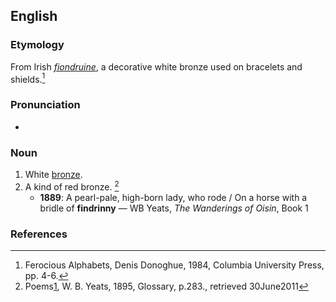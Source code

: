 ==English==

===Etymology===
From Irish ''[[fiondruine]]'', a decorative white bronze used on bracelets and shields.<ref name="Donoghue 1984">Ferocious Alphabets, Denis Donoghue, 1984, Columbia University Press, pp. 4-6.</ref>

<!-- <ref name="Donoghue 1984">{{citation | last=Donoghue | first=Denis | title=Ferocious Alphabets | pages=4-6 | publisher=Columbia University Press | year=1984 | ISBN=0-231-05823-3}}</ref> -->

===Pronunciation===
* {{IPA|/ˈfɪndɹɪni/}}

===Noun===
{{en-noun|-}}

# White [[bronze]].
# A kind of red bronze.  <ref>Poems[http://www.scribd.com/doc/35178129/POEMS-BY-W-B-YEATS], W. B.  Yeats, 1895, Glossary, p.283., retrieved 30June2011</ref>
#* '''1889''': A pearl-pale, high-born lady, who rode / On a horse with a bridle of '''findrinny''' — WB Yeats, ''The Wanderings of Oisin'', Book 1

===References===
<references/>